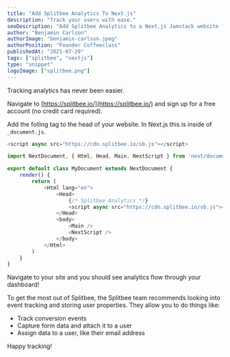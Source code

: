 ```yaml
---
title: "Add Splitbee Analytics To Next.js"
description: "Track your users with ease."
seoDescription: "Add Splitbee Analytics to a Next.js Jamstack website for free. Track analytics, users, funnels, automate tasks, run experiments like a/b testing and more with Splitbee Analytics."
author: "Benjamin Carlson"
authorImage: "benjamin-carlson.jpeg"
authorPosition: "Founder Coffeeclass"
publishedAt: "2021-07-20"
tags: ["splitbee", "nextjs"]
type: "snippet"
logoImage: ["splitbee.png"]
---
```


Tracking analytics has never been easier.

<SnippetStep number="1" title="Register" />

Navigate to [https://splitbee.io/](https://splitbee.io/) and sign up for a free account (no credit card required).

<SnippetStep number="2" title="Add The Tracking Tag" />

Add the folling tag to the head of your website. In Next.js this is inside of `_document.js`.

```javascript
<script async src="https://cdn.splitbee.io/sb.js"></script>
```

```javascript:_document.js
import NextDocument, { Html, Head, Main, NextScript } from 'next/document'

export default class MyDocument extends NextDocument {
    render() {
        return (
            <Html lang="en">
                <Head>
                    {/* Splitbee Analytics */}
                    <script async src="https://cdn.splitbee.io/sb.js"></script>
                </Head>
                <body>
                    <Main />
                    <NextScript />
                </body>
            </Html>
        )
    }
}
```

<SnippetStep number="3" title="Go To Your Site" />

Navigate to your site and you should see analytics flow through your dashboard!

<SnippetStep number="4" title="Advanced Usage" />

To get the most out of Splitbee, the Splitbee team recommends looking into event tracking and storing user properties. They allow you to do things like:

- Track conversion events
- Capture form data and attach it to a user
- Assign data to a user, like their email address

Happy tracking!
